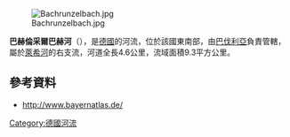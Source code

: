 {{Onesource|time=2020-11-04T14:16:08+00:00}}
{{Coord|47.90794271|N|10.93201876|E|display=title}}
[[Image:Bachrunzelbach.jpg|right]]

'''巴赫倫采爾巴赫河'''（{{lang-de|Bachrunzelbach}}），是[[德國|德國]]的河流，位於該國東南部，由[[巴伐利亞|巴伐利亞]]負責管轄，屬於[[萊希河|萊希河]]的右支流，河道全長4.6公里，流域面積9.3平方公里。

==參考資料==
* http://www.bayernatlas.de/ {{Wayback|url=http://www.bayernatlas.de/ |date=20191103104935 }}

{{Germany-geo-stub}}
[[Category:德國河流|Category:德國河流]]